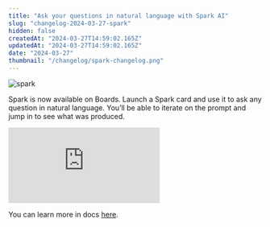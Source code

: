 ```yaml
---
title: "Ask your questions in natural language with Spark AI"
slug: "changelog-2024-03-27-spark"
hidden: false
createdAt: "2024-03-27T14:59:02.165Z"
updatedAt: "2024-03-27T14:59:02.165Z"
date: "2024-03-27"
thumbnail: "/changelog/spark-changelog.png"
---
```


![spark](/changelog/spark-changelog.png)

Spark is now available on Boards. Launch a Spark card and use it to ask any question in natural language. You’ll be able to iterate on the prompt and jump in to see what was produced.

<div style={{position: 'relative', paddingBottom: '64.90384615384616%', height: 0}}>
    <iframe src="https://www.loom.com/embed/d6d2919a4c0649d18c35a218cf343d0a"
        frameBorder="0"
        webkitallowfullscreen="true" mozallowfullscreen="true" allowFullScreen
        style={{position: 'absolute', 'top': 0, 'left': 0, 'width': '100%', 'height': '100%'}}>
    </iframe>
</div>

You can learn more in docs [here](/docs/features/spark).
